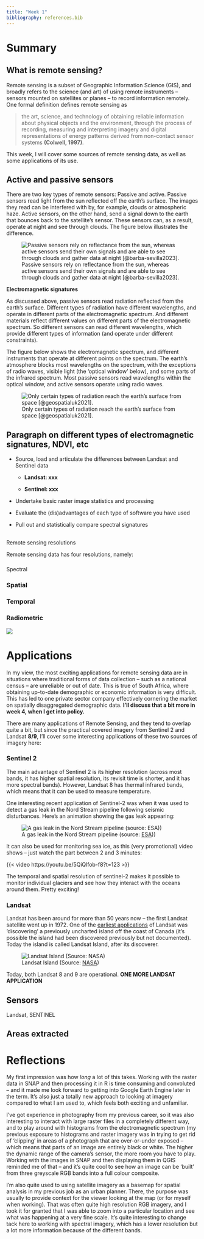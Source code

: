 ```yaml
---
title: "Week 1"
bibliography: references.bib
---
```


# Summary

## What is remote sensing?

Remote sensing is a subset of Geographic Information Science (GIS), and broadly refers to the science (and art) of using remote instruments -- sensors mounted on satellites or planes -- to record information remotely. One formal definition defines remote sensing as

> the art, science, and technology of obtaining reliable information about physical objects and the environment, through the process of recording, measuring and interpreting imagery and digital representations of energy patterns derived from non-contact sensor systems **(Colwell, 1997)**.

This week, I will cover some sources of remote sensing data, as well as some applications of its use.

## **Active and passive sensors**

There are two key types of remote sensors: Passive and active. Passive sensors read light from the sun reflected off the earth's surface. The images they read can be interfered with by, for example, clouds or atmospheric haze. Active sensors, on the other hand, send a signal down to the earth that bounces back to the satellite's sensor. These sensors can, as a result, operate at night and see through clouds. The figure below illustrates the difference.

![Passive sensors rely on reflectance from the sun, whereas active sensors send their own signals and are able to see through clouds and gather data at night [@barba-sevilla2023].](images/active-passive.jpg)

**Electromagnetic signatures**

As discussed above, passive sensors read radiation reflected from the earth's surface. Different types of radiation have different wavelengths, and operate in different parts of the electromagnetic spectrum. And different materials reflect different values on different parts of the electromagnetic spectrum. So different sensors can read different wavelengths, which provide different types of information (and operate under different constraints).

The figure below shows the electromagnetic spectrum, and different instruments that operate at different points on the spectrum. The earth's atmosphere blocks most wavelengths on the spectrum, with the exceptions of radio waves, visible light (the 'optical window' below), and some parts of the infrared spectrum. Most passive sensors read wavelengths within the optical window, and active sensors operate using radio waves.

![Only certain types of radiation reach the earth's surface from space [@geospatialuk2021].](images/electro2.jpg)

## Paragraph on different types of electromagnetic signatures, NDVI, etc

-   Source, load and articulate the differences between Landsat and Sentinel data

    -   **Landsat: xxx**

    -   **Sentinel: xxx**

-   Undertake basic raster image statistics and processing

-   Evaluate the (dis)advantages of each type of software you have used

-   Pull out and statistically compare spectral signatures

## 

Remote sensing resolutions

Remote sensing data has four resolutions, namely:

### 

Spectral

### Spatial

### Temporal

### Radiometric

![](images/Screenshot%202023-03-21%20165750.jpg)

# Applications

In my view, the most exciting applications for remote sensing data are in situations where traditional forms of data collection -- such as a national census -- are unreliable or out of date. This is true of South Africa, where obtaining up-to-date demographic or economic information is very difficult. This has led to one private sector company effectively cornering the market on spatially disaggregated demographic data. **I'll discuss that a bit more in week 4, when I get into policy.**

There are many applications of Remote Sensing, and they tend to overlap quite a bit, but since the practical covered imagery from Sentinel 2 and Landsat **8/9**, I'll cover some interesting applications of these two sources of imagery here:

### Sentinel 2

The main advantage of Sentinel 2 is its higher resolution (across most bands, it has higher spatial resolution, its revisit time is shorter, and it has more spectral bands). However, Landsat 8 has thermal infrared bands, which means that it can be used to measure temperature.

One interesting recent application of Sentinel-2 was when it was used to detect a gas leak in the Nord Stream pipeline following seismic disturbances. Here's an animation showing the gas leak appearing:

![A gas leak in the Nord Stream pipeline (source: [ESA](https://www.esa.int/ESA_Multimedia/Images/2022/10/Gas_leak_detected_by_Copernicus_Sentinel-2)))](images/Gas_leak_detected_by_Copernicus_Sentinel-2.gif)

It can also be used for monitoring sea ice, as this (very promotional) video shows -- just watch the part between 2 and 3 minutes:

{{< video https://youtu.be/5QiQlfob-f8?t=123 >}}

The temporal and spatial resolution of sentinel-2 makes it possible to monitor individual glaciers and see how they interact with the oceans around them. Pretty exciting!

### Landsat

Landsat has been around for more than 50 years now -- the first Landsat satellite went up in 1972. One of the [earliest applications](https://landsat.gsfc.nasa.gov/article/landsat-island/) of Landsat was 'discovering' a previously uncharted island off the coast of Canada (it's possible the island had been discovered previously but not documented). Today the island is called Landsat Island, after its discoverer.

![Landsat Island (Source: [NASA](https://landsat.gsfc.nasa.gov/article/landsat-island/))](images/LC80130182014196LGN00_753p_cropzoom_fin-300x300.png)

Today, both Landsat 8 and 9 are operational. **ONE MORE LANDSAT APPLICATION**

## Sensors

Landsat, SENTINEL

## Areas extracted

# Reflections

My first impression was how *long* a lot of this takes. Working with the raster data in SNAP and then processing it in R is time consuming and convoluted -- and it made me look forward to getting into Google Earth Engine later in the term. It's also just a totally new approach to looking at imagery compared to what I am used to, which feels both exciting and unfamiliar.

I've got experience in photography from my previous career, so it was also interesting to interact with large raster files in a completely different way, and to play around with histograms from the electromagnetic spectrum (my previous exposure to histograms and raster imagery was in trying to get rid of 'clipping' in areas of a photograph that are over-or-under exposed -- which means that parts of an image are entirely black or white. The higher the dynamic range of the camera's sensor, the more room you have to play. Working with the images in SNAP and then displaying them in QGIS reminded me of that -- and it's quite cool to see how an image can be 'built' from three greyscale RGB bands into a full colour composite.

I'm also quite used to using satellite imagery as a basemap for spatial analysis in my previous job as an urban planner. There, the purpose was usually to provide context for the viewer looking at the map (or for myself when working). That was often quite high resolution RGB imagery, and I took it for granted that I was able to zoom into a particular location and see what was happening at a very fine scale. It's quite interesting to change tack here to working with spectral imagery, which has a lower resolution but a lot more information because of the different bands.
